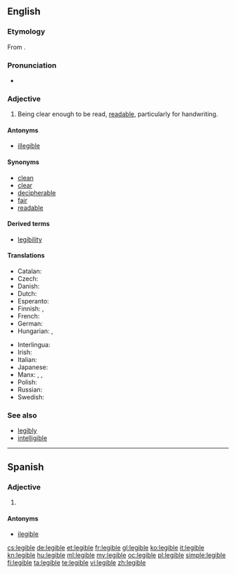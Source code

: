 ==English==

===Etymology===
From {{etyl|LL.}} {{term|legibilis||that can be read}}.

===Pronunciation===
* {{IPA|/ˈlɛd͡ʒəbl/}}

===Adjective===
{{en-adj}}

# Being clear enough to be read, [[readable]], particularly for handwriting.

====Antonyms====
* [[illegible]]

====Synonyms====
* [[clean]]
* [[clear]]
* [[decipherable]]
* [[fair]]
* [[readable]]

====Derived terms====
* [[legibility]]

====Translations====
{{trans-top|being clear enough to be read, readable, particularly for handwriting}}
* Catalan: {{t-|ca|llegible}}
* Czech: {{t-|cs|čitelný|m}}
* Danish: {{t-|da|læselig}}
* Dutch: {{t-|nl|leesbaar}}
* Esperanto: {{t-|eo|legebla}}
* Finnish: {{t-|fi|luettava}}, {{t-|fi|lukukelpoinen}}
* French: {{t+|fr|lisible}}
* German: {{t+|de|leserlich}}
* Hungarian: {{t+|hu|olvasható}}, {{t-|hu|elolvasható}}
{{trans-mid}}
* Interlingua: {{t-|ia|legible}}
* Irish: {{t-|ga|inléite}}
* Italian: {{t-|it|leggibile}}
* Japanese: {{t-|ja|読みやすい|tr=yomiyasui}}
* Manx: {{t-|gv|so-lhaih}}, {{t-|gv|lhaihagh}}, {{t-|gv|lhaihoil}}
* Polish: {{t+|pl|czytelny|m}}
* Russian: {{t+|ru|разборчивый|tr=razbórčivyj|sc=Cyrl}}
* Swedish: {{t+|sv|läsbar}}
{{trans-bottom}}

===See also===
* [[legibly]]
* [[intelligible]]

----

==Spanish==

===Adjective===
{{es-adj}}

# {{l|en|legible}}

====Antonyms====
* [[ilegible]]

[[cs:legible]]
[[de:legible]]
[[et:legible]]
[[fr:legible]]
[[gl:legible]]
[[ko:legible]]
[[it:legible]]
[[kn:legible]]
[[hu:legible]]
[[ml:legible]]
[[my:legible]]
[[oc:legible]]
[[pl:legible]]
[[simple:legible]]
[[fi:legible]]
[[ta:legible]]
[[te:legible]]
[[vi:legible]]
[[zh:legible]]